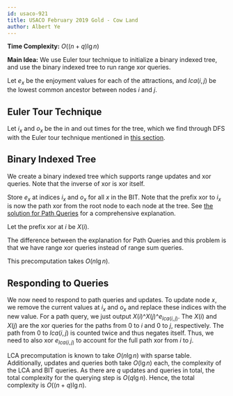 ```yaml
---
id: usaco-921
title: USACO February 2019 Gold - Cow Land
author: Albert Ye
---
```


**Time Complexity:** $O((n+q) \lg n)$

**Main Idea:** We use Euler tour technique to initialize a binary indexed tree, and use the binary indexed tree to run range xor queries.

Let $e_x$ be the enjoyment values for each of the attractions, and $lca(i, j)$ be the lowest common ancestor between nodes $i$ and $j$.

## Euler Tour Technique
Let $i_x$ and $o_x$ be the in and out times for the tree, which we find through DFS with the Euler tour technique mentioned in [this section](https://usaco.guide/gold/tree-euler).

## Binary Indexed Tree
We create a binary indexed tree which supports range updates and xor queries. Note that the inverse of xor is xor itself.

Store $e_x$ at indices $i_x$ and $o_x$ for all $x$ in the BIT. Note that the prefix xor to $i_x$ is now the path xor from the root node to each node at the tree. See [the solution for Path Queries](https://usaco.guide/solutions/cses-1138) for a comprehensive explanation. 

Let the prefix xor at $i$ be $X(i)$. 

The difference between the explanation for Path Queries and this problem is that we have range xor queries instead of range sum queries. 

This precomputation takes $O(n \lg n)$.

## Responding to Queries
We now need to respond to path queries and updates. To update node $x$, we remove the current values at $i_x$ and $o_x$ and replace these indices with the new value. For a path query, we just output $X(i) \^ X(j) \^ e_{lca(i, j)}$. The $X(i)$ and $X(j)$ are the xor queries for the paths from $0$ to $i$ and $0$ to $j$, respectively. The path from $0$ to $lca(i, j)$ is counted twice and thus negates itself. Thus, we need to also xor $e_{lca(i,j)}$ to account for the full path xor from $i$ to $j$.

LCA precomputation is known to take $O(n \lg n)$ with sparse table. Additionally, updates and queries both take $O(\lg n)$ each, the complexity of the LCA and BIT queries. As there are $q$ updates and queries in total, the total complexity for the querying step is $O(q \lg n)$. Hence, the total complexity is $O((n+q) \lg n)$.
